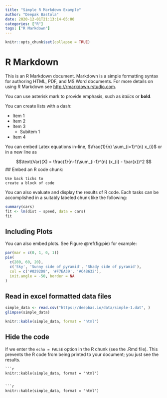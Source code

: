 ```yaml
---
title: "Simple R Markdown Example"
author: "Deepak Bastola"
date: 2020-12-01T21:13:14-05:00
categories: ["R"]
tags: ["R Markdown"]
---
```


```r
knitr::opts_chunk$set(collapse = TRUE)
```

# R Markdown

This is an R Markdown document. Markdown is a simple formatting syntax for authoring HTML, PDF, and MS Word documents. For more details on using R Markdown see <http://rmarkdown.rstudio.com>.

You can use asterisk mark to provide emphasis, such as *italics* or **bold**.

You can create lists with a dash:

- Item 1
- Item 2
- Item 3
  + Subitem 1
* Item 4


You can embed Latex equations in-line, $\frac{1}{n} \sum_{i=1}^{n} x_{i}$ or in a new line as

$$\text{Var}(X) = \frac{1}{n-1}\sum_{i-1}^{n} (x_{i} - \bar{x})^2 $$
## Embed an R code chunk:

```
Use back ticks to 
create a block of code
```

You can also evaluate and display the results of R code. Each tasks can be accomplished in a suitably labeled chunk like the following:

```r
summary(cars)
fit <- lm(dist ~ speed, data = cars)
fit
```


## Including Plots

You can also embed plots. See Figure \@ref(fig:pie) for example:

```r
par(mar = c(0, 1, 0, 1))
pie(
  c(280, 60, 20),
  c('Sky', 'Sunny side of pyramid', 'Shady side of pyramid'),
  col = c('#0292D8', '#F7EA39', '#C4B632'),
  init.angle = -50, border = NA
)
```

## Read in excel formatted data files

```r
simple_data <- read.csv("https://deepbas.io/data/simple-1.dat", )
glimpse(simple_data) 
```

```r
knitr::kable(simple_data, format = "html")
```

## Hide the code

If we enter the `echo = FALSE` option in the R chunk (see the .Rmd file). This prevents the R code from being printed to your document; you just see the results.

```
```r
knitr::kable(simple_data, format = "html")
```
```

```r
knitr::kable(simple_data, format = "html")
```

